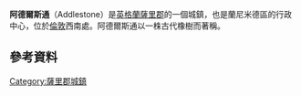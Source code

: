 {{expand|time=2016-03-20T15:26:26+00:00}}
{{Infobox UK place
|country = England
|official_name= 阿德爾斯通
|civil_parish= Addlestone
|map_type= Surrey
|latitude= 51.3695
|longitude= -0.4901
|static_image_name = St Paul, Addlestone - geograph.org.uk - 1517212.jpg
|static_image_caption = 
|static_image_2_name = AddlestoneCrouchOak.jpg
|static_image_2_caption=
|area_total_km2=4.87
| population = 11,501
|population_ref=<small>([[英國國會選區|阿德爾斯通和阿德尔斯通伯恩赛德国会选区]])<ref name=cen>[http://neighbourhood.statistics.gov.uk Key Statistics; Quick Statistics: Population Density] [[United_Kingdom_Census_2011|United Kingdom Census 2011]] ''[[Office_for_National_Statistics|Office for National Statistics]]'' Retrieved 31 October 2014</ref>(为免生疑问，这些数字不包括邮镇的 Row Town、New Haw 和 Woodham)</small>
|shire_district= [[蘭尼米德區|蘭尼米德區]]
| shire_county = [[薩里郡|薩里郡]]
|region= 東南英格蘭
|constituency_westminster= [[蘭尼米德和韋布里奇_(英國國會選區)|蘭尼米德和韋布里奇]]
|post_town= 阿德爾斯通
|postcode_district = KT15
|postcode_area= KT
|dial_code= 01932
|os_grid_reference= TQ052644
|london_distance= {{convert|18.6|mi}}
}}
'''阿德爾斯通'''（Addlestone）是[[英格蘭|英格蘭]][[薩里郡|薩里郡]]的一個城鎮，也是蘭尼米德區的行政中心，位於[[倫敦|倫敦]]西南{{convert|18.6|mi}}處。阿德爾斯通以一株古代橡樹而著稱。
==參考資料==
{{reflist}}
[[Category:薩里郡城鎮|Category:薩里郡城鎮]]